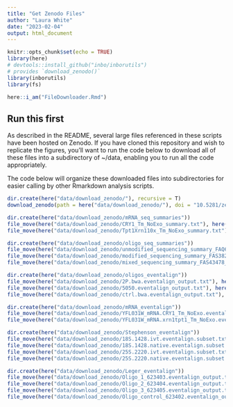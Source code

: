 ```yaml
---
title: "Get Zenodo Files"
author: "Laura White"
date: "2023-02-04"
output: html_document
---
```


```r
knitr::opts_chunk$set(echo = TRUE)
library(here)
# devtools::install_github("inbo/inborutils")
# provides `download_zenodo()`
library(inborutils)
library(fs)

here::i_am("FileDownloader.Rmd")
```

## Run this first

As described in the README, several large files referenced in these scripts have been hosted on Zenodo. If you have cloned this repository and wish to replicate the figures, you'll want to run the code below to download all of these files into a subdirectory of ~/data, enabling you to run all the code appropriately.

The code below will organize these downloaded files into subdirectories for easier calling by other Rmarkdown analysis scripts.

```r
dir.create(here("data/download_zenodo/"), recursive = T)
download_zenodo(path = here("data/download_zenodo/"), doi = "10.5281/zenodo.7607935", parallel = TRUE)

dir.create(here("data/download_zenodo/mRNA_seq_summaries"))
file_move(here("data/download_zenodo/CRY1_Tm_NoExo_summary.txt"), here("data/download_zenodo/mRNA_seq_summaries"))
file_move(here("data/download_zenodo/Tpt1Xrn110x_Tm_NoExo_summary.txt"), here("data/download_zenodo/mRNA_seq_summaries"))

dir.create(here("data/download_zenodo/oligo_seq_summaries"))
file_move(here("data/download_zenodo/unmodified_sequencing_summary_FAQ63629_959a66c9.txt"), here("data/download_zenodo/oligo_seq_summaries"))
file_move(here("data/download_zenodo/modified_sequencing_summary_FAS38233_8d9e2747.txt"), here("data/download_zenodo/oligo_seq_summaries"))
file_move(here("data/download_zenodo/mixed_sequencing_summary_FAS43478_eea620d8.txt"), here("data/download_zenodo/oligo_seq_summaries"))

dir.create(here("data/download_zenodo/oligos_eventalign"))
file_move(here("data/download_zenodo/2P.bwa.eventalign_output.txt"), here("data/download_zenodo/oligos_eventalign"))
file_move(here("data/download_zenodo/5050.eventalign_output.txt"), here("data/download_zenodo/oligos_eventalign"))
file_move(here("data/download_zenodo/ctrl.bwa.eventalign_output.txt"), here("data/download_zenodo/oligos_eventalign"))

dir.create(here("data/download_zenodo/mRNA_eventalign"))
file_move(here("data/download_zenodo/YFL031W_mRNA.CRY1_Tm_NoExo.eventalign_output.txt"), here("data/download_zenodo/mRNA_eventalign"))
file_move(here("data/download_zenodo/YFL031W_mRNA.xrn1tpt1_Tm_NoExo.eventalign_output.txt"), here("data/download_zenodo/mRNA_eventalign"))

dir.create(here("data/download_zenodo/Stephenson_eventalign"))
file_move(here("data/download_zenodo/18S.1428.ivt.eventalign.subset.txt"), here("data/download_zenodo/Stephenson_eventalign"))
file_move(here("data/download_zenodo/18S.1428.native.eventalign.subset.txt"), here("data/download_zenodo/Stephenson_eventalign"))
file_move(here("data/download_zenodo/25S.2220.ivt.eventalign.subset.txt"), here("data/download_zenodo/Stephenson_eventalign"))
file_move(here("data/download_zenodo/25S.2220.native.eventalign.subset.txt"), here("data/download_zenodo/Stephenson_eventalign"))

dir.create(here("data/download_zenodo/Leger_eventalign"))
file_move(here("data/download_zenodo/Oligo_1_623403.eventalign_output.txt"), here("data/download_zenodo/Leger_eventalign"))
file_move(here("data/download_zenodo/Oligo_2_623404.eventalign_output.txt"), here("data/download_zenodo/Leger_eventalign"))
file_move(here("data/download_zenodo/Oligo_3_623405.eventalign_output.txt"), here("data/download_zenodo/Leger_eventalign"))
file_move(here("data/download_zenodo/Oligo_control_623402.eventalign_output.txt"), here("data/download_zenodo/Leger_eventalign"))

```


